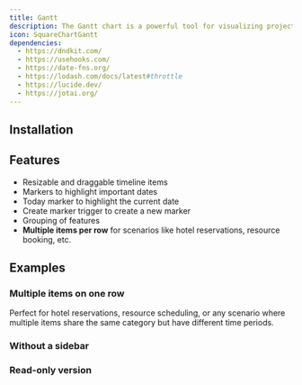 ```yaml
---
title: Gantt
description: The Gantt chart is a powerful tool for visualizing project schedules and tracking the progress of tasks. It provides a clear, hierarchical view of tasks, allowing you to easily identify manage project timelines.
icon: SquareChartGantt
dependencies:
  - https://dndkit.com/
  - https://usehooks.com/
  - https://date-fns.org/
  - https://lodash.com/docs/latest#throttle
  - https://lucide.dev/
  - https://jotai.org/
---
```


<Preview path="gantt" />

## Installation

<Installer packageName="gantt" />

## Features

- Resizable and draggable timeline items
- Markers to highlight important dates
- Today marker to highlight the current date
- Create marker trigger to create a new marker
- Grouping of features
- **Multiple items per row** for scenarios like hotel reservations, resource booking, etc.

## Examples

### Multiple items on one row

Perfect for hotel reservations, resource scheduling, or any scenario where multiple items share the same category but have different time periods.

<Preview path="gantt-lanes" />

### Without a sidebar

<Preview path="gantt-no-sidebar" />

### Read-only version

<Preview path="gantt-read-only" />



